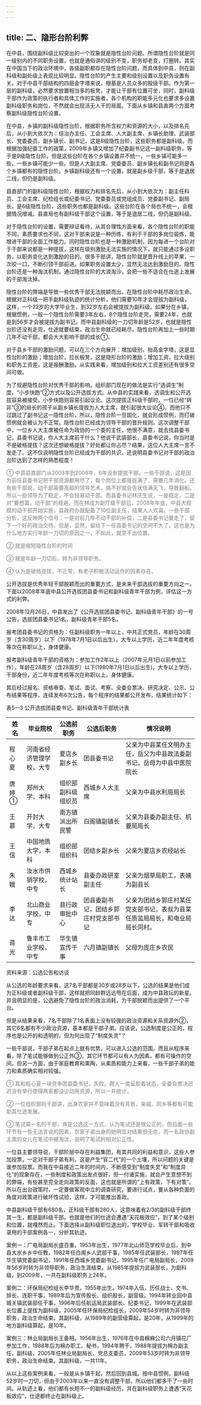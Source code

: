 ```yaml
---
---
---
```

title: 二、隐形台阶利弊
---


在中县，围绕副科级比较突出的一个现象就是隐性台阶问题。所谓隐性台阶就是同一级别内的不同职务设置，也就是通俗讲的级别不变，职务却老变，打圈转。其实在中国当下的政治环境中，各级副职都存在隐性台阶问题，而具体到中县，则在副科级和副处级上表现比较明显。隐性台阶的产生主要和级别设置以及职务设置有关。对于中县干部结构的四层金字塔来说，根基是人员众多的股级干部。作为第一层的副科级，必然要求放置相当多的板凳，才能让干部有位置可坐，同时，副科级干部作为政策的执行者和具体工作的实施者，各个机构的职能多元化也要求多设置副科级职务和岗位，不然就会出现活无人干的局面。下面从乡镇和县直两个方面考察副科级隐性台阶设置。

在中县，乡镇的副科级隐性台阶，根据职务所含权力和资源的大小，以及排名先后，从小到大依次为：综治办主任、工会主席、人大副主席、乡镇长助理、武装部长、党委委员、副乡镇长、副书记，这是8级隐性台阶，这些职务都是副科级。而根据加强纪委工作的政策，2009年乡镇又增加了纪委副书记这一副科级职务，等于是9级隐性台阶。但是这些台阶在各个乡镇设置并不统一，一些乡镇可能多一些，一些乡镇可能少一些。但是人大副主席、党委委员、副乡镇长和副书记则是各个乡镇都有的隐性台阶。乡镇副科级还有一个设置，就是副乡级干部，等于是退居二线，但仍是副科级。

县直部门的副科级隐性台阶，根据权力和排名先后，从小到大依次为：副主任科员、工会主席、纪检组长或纪委书记、党委委员或党组成员、党委副书记、副局长，是6级隐性台阶，这些职务也都是副科级。这些台阶在各个局也不统一，会根据情况增减。县直局也有副科级干部这个设置，等于是退居二线，但仍是副科级。

对于隐性台阶的设置，需要辩证看待，从其合理性方面来看，各个隐性台阶的职能不同，素质要求也不同，这对干部来说是一种历练，有利于干部的多岗位锻炼，能增进干部的全面工作能力。同时隐性台阶也是一种激励机制，因为每进一个台阶对于干部来说都是一种提拔，这样在级别激励无法实施的情况下，就只能通过多设职务，以职务变化达到激励的目的。很多干部讲，隐性台阶就是晋升线上的苹果，一次咬一口，不断引领干部前进。如果职务设置太少，显然无法达到激励目的。隐性台阶还是一种淘汰机制，通过隐性台阶的大浪淘沙，会把一些不适合在仕途上发展的干部淘汰掉。

隐性台阶的弊端是导致一些优秀干部无法脱颖而出，在隐性台阶中耗尽政治生命。根据对正科级一把手副科级轨迹的统计分析，他们需要10年才会提拔为副科级，这样，一个22岁的大学毕业生，到32岁左右会被提拔为副科级。如果分在乡镇，根据惯例，一般一个隐性台阶需要3年左右，8个隐性台阶走完，需要24年，也就是到56岁才会被提拔为副书记。而中县副科级的一刀切年龄是52岁，也就是隐性台阶还没有走完，仕途就要结束，政治生命就已经耗尽。隐性台阶再加上一些时期几年不动干部，都会大大影响干部的成长①。

对于县乡干部的激励问题，可以在三个方向展开：增加级别，抬高金字塔，这是显性台阶的激励；增加台阶，拉长板凳，这是隐形台阶的激励；增加工资，拉大级别和职务工资差，这是报酬激励。从实践来看，增加级别和拉大工资差别还有很多空间可做。

为了规避隐性台阶对优秀干部的影响，组织部门现在的做法是实行“选调生”制度，“小步快跑”②方式以及公开选拔方式。从中县的实践来看，选调生和公开选拔容易被接受，小步快跑则容易引起议论。这次提拔正科级干部时，一位已经“转非”③的局长的孩子从副乡镇长提拔为人大主席，就引起很大议论④，而他只不过跳过了副书记这一隐性台阶，所以，隐性台阶一旦固化，就会形成惯例，而打破惯例就会被认为不正常。隐性台阶已经成为领导干部的晋升规则。这次调整干部中，一位乡人大主席被任命为政协的一个委的主任，他很不满意，就去找县委书记，县委书记说，你人大主席前干什么？他说干武装部长，县委书记说，你当时是不是破格提拔？这次还想破格提拔？好处都让你占尽？结果，这位人大主席一言不发走了。这不仅说明隐性台阶已经成为干部的共识，还说明县委书记对干部的政治台阶达到了怎样的熟悉程度！
<font color=gray >

① 中县县直部门从2003年到2008年，6年没有提拔干部。一些干部说，这是因为前任县委书记把干部资源都用尽了，每个岗位上都提拔满了，需要几年消化。还有些干部说，动干部需要高超的领导艺术，搞不好就会告状信满天飞，导致翻船。所以一些领导为了稳定，不会轻易动干部。而县委书记林庆生说，一是稳定，二是对“要想富，动干部”的规避。而在林成为副厅级干部后，2008年年底，中县大规模的动干部开始实施，县政府办就配备了10位副主任，结果人人欢喜。一些干部分析，这反映两个信号：一是对前几年不动干部的补偿，二是县委书记要走了，留下一个好的政治交待。但是，显然，留给下一任县委书记的空间不大了，这也是为什么地方实行年龄一刀切的原因之一，不如此，就空不出位置。
</font>
<font color=gray >

② 就是缩短隐性台阶的时间
</font>
<font color=gray >

③ 就是年龄一刀切后，转为非领导职务。
</font>
<font color=gray >

④ 认为是破格提拔，不正常，有老子积极活动运作的因素存在。
</font>

公开选拔是优秀年轻干部脱颖而出的重要方式，是未来干部选拔的重要方向之一。下面以2008年年底中县公开选拔团县委书记和副科级青年干部为例，评估这一方式的利弊。

2008年12月26日，中县发出了《公开选拔团县委书记、副科级青年干部》的一号公告，选拔团县委书记1名，副科级青年干部5名。

报考团县委书记的资格为：任副科级职务一年以上，中共正式党员，年龄在30周岁（含30周岁）以下（1978年7月1日以后出生），大专以上学历，近二年年度考核等次在称职以上，身体健康。

报考副科级青年干部的资格为：参加工作2年以上（2007年元月1日以前参加工作），年龄在28周岁（含28周岁）以下(1980年7月1日以后出生)，大专以上学历，干部身份，近二年年度考核等次在称职以上，身体健康。

其后经过报名、资格审查、笔试、面试、考察、全委会票决、研究决定、公示、公布结果等程序，连续发布6次公告，每个程序的结果都公开发布，结果统计如下：

表5—3 公开选拔团县委书记、副科级青年干部统计表

| 姓名 | 毕业院校  | 公选前职务 | 公选后职务  | 情况说明               |
| ---- | --------- | --------- | --------- | ---------------------- |
| 程心夏 | 河南省经济管理学校，大专| 夏店乡副乡长 | 团县委书记 | 父亲为中县某任文明办主任，岳父为中县政法委副书记，岳母为中县中医院院长 |
| 唐婷① | 郑州大学，本科 | 组织部副科级组织员 | 西城乡人大主席  | 父亲为中县水利局局长   |
| 王慕| 开封大学，大专|南方镇派出所民警| 白阁镇副镇长| 父亲为县委办副主任、机要局局长 |
| 王信  | 中国地质大学，本科| 组织部组织科 | 团结乡副乡长 | 父亲为夏店乡农经站长   |
| 朱娥 | 汝水市供销学校，中专  | 西城乡统计站长| 县委办政研室副主任 | 父亲为烟草局职工，表姨为副县长 |
| 李达 | 北山商业学校，中专| 县行政审批中心| 团县委副书记，团结乡郭庄村党支部书记| 父亲为团结乡郭庄村某任党支部书记，表叔为县某任质监局局长，和电业局局长同村。 |
| 蒋光 | 鲁丰市工业学校，中专 | 华生镇宣传干事 | 六月镇副镇长 | 父母为庞庄乡农民       |

资料来源：公选公告和访谈

从公选的年龄要求来看，这7名干部都是30岁或28岁以下，公选的结果是他们成为正科级或者副科级干部，这样就把同龄群远远甩在后面，成为中县政坛的新星。并且明显的是，公选避免了隐性台阶的政治消耗，为干部脱颖而出提供了一个平台。

但是从结果来看，7名干部除了1名表面上没有较强的政治资源和关系资源外②，其它6名都有不少政治资源，基本都是干部子弟。应该说，公选制度是公正的，程序也是公开的和透明的，但为何出现了“制度失灵”？

一些干部说，干部子弟在起点上就有优势，可以进入公选的范围。而且从程序来看，除了笔试能够做到公正外③，其它环节都可以有人为因素，都有可操作的空间。但另一方面，由于家庭教育和熏陶，从素质和能力上来看，一些干部子弟的能力和素质确实相对较强。
<font color=gray >

① 其和程心夏一块竞争团县委书记，失败。两人一度呈胶着状态，全委会票决迟迟没有举行使得两家都没少动用资源，所以一并统计。
</font>
<font color=gray >

② 一位组织部的干部讲，出身农家并不意味着没有背景，亲戚、同乡等都有可能助其仕途发展。
</font>
<font color=gray >

③ 笔试第一名的干部，肯定公选这一方式，认为笔试还是很公正的，但后面一些环节有一些无法言说的因素，农家子弟出身的她明显对结果很无奈。而一名政协副主席的女儿在笔试中被淘汰，说明了笔试的相对公正性。
</font>

一位县主要领导说，干部阶层中存在利益集团，有其共同的利益和意识，这些人参加投票，一定对干部子弟有利，这是产生“官二代”的一个土壤，所以问题的关键是谁参加投票。而我在中县接近二年的时间内，不断感受到“制度失灵”和“制度异化”的现象存在，一些制度和政策出发点很好，但一付诸实施，就会产生意想不到的弊端，有些甚至完全走向政策的反面，这也就是所谓的“上有政策，下有对策”。所以在出台政策时，一定要做客观中立的调查研究，要进行试点，要从各种负面的角度对政策进行破坏性试验，这样，才可能推出善政。

中县副科级干部有680名，正科级干部有280人，这意味着有2/3的副科级干部终其一生，都是副科级干部。也就是他们的仕途会遭遇“天花板效应”，到了某个级别和位置，就嘎然而止。下面选择从副科级职位退出的，学校毕业、军转干部和吸收录用的干部案例各一，分析其轨迹。

案例一：广电局副局长盛百重。1953年出生，1977年北山师范学校毕业后，到中县大水乡乡中任教，1982年任白阁乡人武部干事，1985年任武装部长，1987年任华生镇党委副书记，1991年任西城乡党委副书记，1995年任广电局副局长，2009年56岁时转为非领导职务，政治生涯结束。从1985年提拔为武装部长，为副科级，到2009年，一共在副科级职务上24年。

案例二：环保局纪检组长李华贵。1955年出生。1974年入伍，历任战士、文书、排长、连职干事，1989年后为宣传股长、组织股长，副营级。1994年转业回中县城关镇武装部任干事，1996年后任航运局武装部长、纪委书记，1999年在武装部长位置上提拔为副科级，2005年任环保局纪检组长，2009年54岁时转为非领导职务，政治生命结束。其副科级，从1989年的副营级算起，是20年，从1999年的地方副科级算起，是10年。

案例三：林业局副局长王备相。1956年出生，1976年在中县棉麻公司六月镇花厂参加工作，1988年后为棉办职工、秘书，1994年聘干，1988年提拔为棉办副主任，副科级，2005年任林业局副局长、党总支委员，2009年53岁时转为非领导职务，政治生命结束。其副科级，一共11年。

从以上这些案例来看，一般是从乡镇干起，然后回到县城。按中县惯例，副科级52岁时一刀切，但由于2003年以来一直没有调整干部，所以他们都多干了一些时间。从轨迹上看，他们都有长短不一的副科级经历，并在副科级职务上遭遇“天花板效应”，仕途都终止在副科级上。

